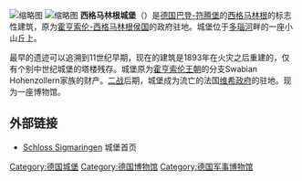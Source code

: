 {{noteTA
|G1=DE
|1=zh-hans:维希;zh-hk:維希;zh-tw:維琪;zh-my:维琪;
}}

[[File:Sigmaringen_Schloss_2015-04-29_15-52-34.jpg|缩略图]]
[[File:Sigmaringen_Schloss_BW_2015-04-28_17-37-14.jpg|缩略图]]
'''西格马林根城堡'''（{{lang-de|Schloss Sigmaringen}}）是[[德国|德国]][[巴登-符腾堡|巴登-符腾堡]]的[[西格马林根|西格马林根]]的标志性建筑，原为[[霍亨索伦-西格马林根侯国|霍亨索伦-西格马林根侯国]]的政府驻地。城堡位于[[多瑙河|多瑙河]]畔的一座小山丘上。

最早的遗迹可以追溯到11世纪早期，现在的建筑是1893年在火灾之后重建的，仅有个别中世纪城堡的塔楼残存。城堡原为[[霍亨索伦王朝|霍亨索伦王朝]]的分支Swabian Hohenzollern家族的财产。[[二战|二战]]后期，城堡成为流亡的法国[[维希政府|维希政府]]的驻地。现为一座博物馆。

== 外部链接 ==
* [http://www.schloss-sigmaringen.de/ Schloss Sigmaringen] {{Wayback|url=http://www.schloss-sigmaringen.de/ |date=20180902180937 }} 城堡首页

[[Category:德国城堡|Category:德国城堡]]
[[Category:德国博物馆|Category:德国博物馆]]
[[Category:德国军事博物馆|Category:德国军事博物馆]]